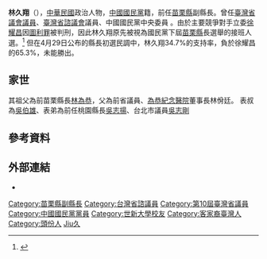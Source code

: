 {{Infobox_officeholder
| name = 林久翔
| image name = 
| width = 200px
| now = 苗栗縣副縣長 
| term_start= 2004年
| term_end= 2014年
| period = 
| Sex = 男
| nationality = {{ROC}}
| Native place = {{TWN}}
| date of birth ={{birth date and age|1963|9|29}}
| party = {{Kmt}}
| place of birth = {{TWN}}

| educate = 
*世新大學行政管理學碩士 
*美國賓州布倫斯堡大學企管碩士
| past = 
*臺灣省議會第十屆議員 
*臺灣省諮議會第一屆議員 
*中國國民黨第15、16屆中央委員
}}
'''林久翔'''（{{bd|1963年|9月29日|catIdx=Lin林}}），[[中華民國|中華民國]]政治人物，[[中國國民黨|中國國民黨]]籍，前任[[苗栗縣|苗栗縣]]副縣長。曾任[[臺灣省|臺灣省]][[議員|議會議員]]、[[臺灣省諮議會|臺灣省諮議會]]議員、中國國民黨中央委員 。由於主要競爭對手立委[[徐耀昌|徐耀昌]]因[[圖利罪|圖利罪]]被判刑，因此林久翔原先被視為國民黨下屆[[苗栗縣|苗栗縣]]長選舉的接班人選。<ref>{{Cite web |url=http://www.libertytimes.com.tw/2013/new/jul/24/today-north8.htm |title=立委徐耀昌判刑 苗栗縣藍營縣長初選單純化 |access-date=2013-12-25 |archive-date=2013-10-07 |archive-url=https://web.archive.org/web/20131007060526/http://www.libertytimes.com.tw/2013/new/jul/24/today-north8.htm |dead-url=no }}</ref> 但在4月29日公布的縣長初選民調中，林久翔34.7%的支持率，負於徐耀昌的65.3%，未能勝出。

==家世==
其祖父為前苗栗縣長[[林為恭|林為恭]]，父為前省議員、[[為恭紀念醫院|為恭紀念醫院]]董事長林佾廷。
表叔為[[吳伯雄|吳伯雄]]、表弟為前任桃園縣長[[吳志揚|吳志揚]]、台北市議員[[吳志剛|吳志剛]]

==參考資料==
<references/>
==外部連結==
*{{facebook|641751985878713|林久翔}}

{{DEFAULTSORT:Lin林}}
[[Category:苗栗縣副縣長|Category:苗栗縣副縣長]]
[[Category:台灣省諮議員|Category:台灣省諮議員]]
[[Category:第10屆臺灣省議員|Category:第10屆臺灣省議員]]
[[Category:中國國民黨黨員|Category:中國國民黨黨員]]
[[Category:世新大學校友|Category:世新大學校友]]
[[Category:客家裔臺灣人|Category:客家裔臺灣人]]
[[Category:頭份人|Category:頭份人]]
[[Category:林姓|Jiu久]]